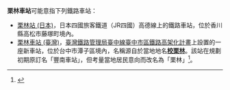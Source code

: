 {{NoteTA
|1=zh-tw:栗林車站; zh-cn:栗林站; zh-hk:栗林站;
}}
'''栗林車站'''可能意指下列鐵路車站：
* [[栗林站_(日本)|栗林站 (日本)]]，日本四國旅客鐵道（JR四國）高德線上的鐵路車站，位於香川縣高松市藤塚町境內。
* [[栗林車站_(臺灣)|栗林車站 (臺灣)]]，[[臺灣鐵路管理局|臺灣鐵路管理局]][[臺中線|臺中線]][[臺中都會區鐵路高架捷運化計畫|臺中市區鐵路高架化計畫]]上設置的一座新車站，位於台中市潭子區境內，名稱源自於當地地名'''[[校栗林|校栗林]]'''。該站在規劃初期原訂名「豐南車站」，但考量當地居民意向而改名為「栗林」<ref>{{Cite web |url=http://news.ltn.com.tw/news/local/paper/796931 |title=鐵路高架新站 豐南更名栗林 |access-date=2015-03-03 |archive-date=2014-07-20 |archive-url=https://web.archive.org/web/20140720010827/http://news.ltn.com.tw/news/local/paper/796931 |dead-url=no }}</ref>。

{{disambig|cat=四字車站名消歧義}}